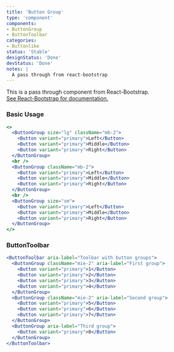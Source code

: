```yaml
---
title: 'Button Group'
type: 'component'
components:
- ButtonGroup
- ButtonToolbar
categories:
- Buttonlike
status: 'Stable'
designStatus: 'Done'
devStatus: 'Done'
notes: |
  A pass through from react-bootstrap
---
```


<p className="lead">
  This is a pass through component from React-Bootstrap.<br/>
  <a href="https://react-bootstrap.github.io/components/button-group/" target="_blank" rel="noopener noreferrer">
    See React-Bootstrap for documentation.
  </a>
</p>

### Basic Usage

```jsx live
<>
  <ButtonGroup size="lg" className="mb-2">
    <Button variant="primary">Left</Button>
    <Button variant="primary">Middle</Button>
    <Button variant="primary">Right</Button>
  </ButtonGroup>
  <br />
  <ButtonGroup className="mb-2">
    <Button variant="primary">Left</Button>
    <Button variant="primary">Middle</Button>
    <Button variant="primary">Right</Button>
  </ButtonGroup>
  <br />
  <ButtonGroup size="sm">
    <Button variant="primary">Left</Button>
    <Button variant="primary">Middle</Button>
    <Button variant="primary">Right</Button>
  </ButtonGroup>
</>
```

### ButtonToolbar

```jsx live
<ButtonToolbar aria-label="Toolbar with button groups">
  <ButtonGroup className="mie-2" aria-label="First group">
    <Button variant="primary">1</Button>
    <Button variant="primary">2</Button>
    <Button variant="primary">3</Button>
    <Button variant="primary">4</Button>
  </ButtonGroup>
  <ButtonGroup className="mie-2" aria-label="Second group">
    <Button variant="primary">5</Button>
    <Button variant="primary">6</Button>
    <Button variant="primary">7</Button>
  </ButtonGroup>
  <ButtonGroup aria-label="Third group">
    <Button variant="primary">8</Button>
  </ButtonGroup>
</ButtonToolbar>
```

<testguide
  selectors="buttons wrapper - `btn-group`"
/>
